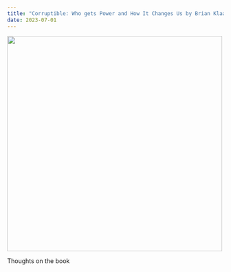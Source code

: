 ```yaml
---
title: "Corruptible: Who gets Power and How It Changes Us by Brian Klaas "
date: 2023-07-01
---
```


![](blog/C.jpg){height="500px"}

Thoughts on the book
